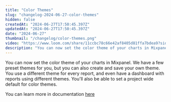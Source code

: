 ```yaml
---
title: "Color Themes"
slug: "changelog-2024-06-27-color-themes"
hidden: false
createdAt: "2024-06-27T17:50:45.397Z"
updatedAt: "2024-06-27T17:50:45.397Z"
date: "2024-06-27"
thumbnail: "/changelog/color-themes.png"
video: "https://www.loom.com/share/11ccbc78c66e42af8405d81ffa7bdea9?sid=9391ca32-b30c-41af-b8ae-be4112c138d7"
description: "You can now set the color theme of your charts in Mixpanel. We have a few preset themes for you, but you can also create and save your own theme. You use a different theme for every report, and even have a dashboard with reports using different themes. You'll also be able to set a project wide default for color themes."
---
```


<ChangelogPostHeader
  date="2024-06-27"
  image="/changelog/color-themes.png"
  title="Color Themes"
/>

You can now set the color theme of your charts in Mixpanel. We have a few preset themes for you, but you can also create and save your own theme. You use a different theme for every report, and even have a dashboard with reports using different themes. You'll also be able to set a project wide default for color themes.

You can learn more in documentation [here](/docs/features/chart-customization#theme-customization)

<VideoButtonWithModal src="https://www.loom.com/embed/11ccbc78c66e42af8405d81ffa7bdea9?sid=9391ca32-b30c-41af-b8ae-be4112c138d7" />

